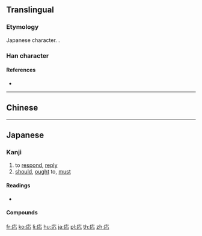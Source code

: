 {{character info/new}}
{{also|應|懬|应}}

==Translingual==
{{Han simplified forms|應|応|应}}

===Etymology===
Japanese {{w|shinjitai}} character. {{Han simp|應|f=倠|t=&nbsp;}}.

===Han character===
{{Han char|rn=61|rad=心|as=03|sn=7|four=|canj=IP,XXIP|ids=⿸广心}}

====References====
* {{Han ref|kx=0377.071|dkj=10347|dj=0703.190|hdz=20875.161|uh=5FDC|ud=24540}}

----

==Chinese==
{{zh-see|應|v}} <!-- Note: [1] 応 is not the simplified form of 懬 or 應 [2] 応 is classified as a variant character of 應 by the Ministry of Education, Taiwan [3] This character is not recognised in mainland China (not encoded in GB 18030) -->

----

==Japanese==
{{ja-kanji forms|応|應}}

===Kanji===
{{ja-kanji|grade=5|rs=心03|style=s|kyu=應}}

# to [[respond]], [[reply]]
# [[should]], [[ought]] to, [[must]]

====Readings====
* {{ja-readings|goon=[[おう]] (ō)|kanon=[[よう]] (yō)|kun=[[こたえる]] (kotaeru), [[あたる]] (ataru)}}

====Compounds====
{{der3|lang=ja|{{ja-l|応援}}
|{{ja-l|応急}}
|{{ja-l|応酬}}
|{{ja-l|応召}}
|{{ja-l|応接}}
|{{ja-l|応戦}}
|{{ja-l|応対}}
|{{ja-l|応諾}}
|{{ja-l|応答}}
|{{ja-l|応分}}
|{{ja-l|応変}}
|{{ja-l|応募}}
|{{ja-l|応用}}
}}

[[fr:応]]
[[ko:応]]
[[li:応]]
[[hu:応]]
[[ja:応]]
[[pl:応]]
[[th:応]]
[[zh:応]]